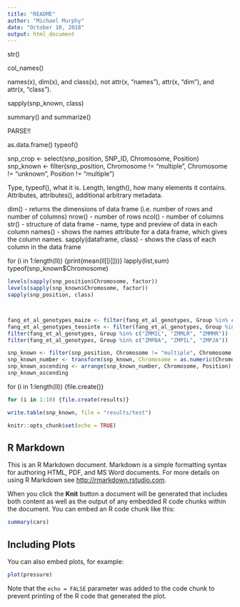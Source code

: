 ```yaml
---
title: "README"
author: "Michael Murphy"
date: "October 10, 2018"
output: html_document
---
```


str()

col_names()

names(x), dim(x), and class(x), not attr(x, "names"), attr(x, "dim"), and attr(x, "class").

sapply(snp_known, class)

summary() and summarize()

PARSE!!

as.data.frame()
typeof()

snp_crop <- select(snp_position, SNP_ID, Chromosome, Position)
snp_known <- filter(snp_position, Chromosome != "multiple", Chromosome != "unknown", Position != "multiple")


Type, typeof(), what it is.
Length, length(), how many elements it contains.
Attributes, attributes(), additional arbitrary metadata.


dim() - returns the dimensions of data frame (i.e. number of rows and number of columns)
nrow() - number of rows
ncol() - number of columns
str() - structure of data frame - name, type and preview of data in each column
names() - shows the names attribute for a data frame, which gives the column names.
sapply(dataframe, class) - shows the class of each column in the data frame

for (i in 1:length(ll)) {print(mean(ll[[i]]))}
lapply(list,sum)
typeof(snp_known$Chromosome)

```r


levels(sapply(snp_position$Chromosome, factor))
levels(sapply(snp_known$Chromosome, factor))
sapply(snp_position, class)




```

```r
fang_et_al_genotypes_maize <- filter(fang_et_al_genotypes, Group %in% c("ZMMIL", "ZMMLR", "ZMMMR"))
fang_et_al_genotypes_teosinte <- filter(fang_et_al_genotypes, Group %in% c("ZMPBA", "ZMPIL", "ZMPJA"))
filter(fang_et_al_genotypes, Group %in% c("ZMMIL", "ZMMLR", "ZMMMR"))
filter(fang_et_al_genotypes, Group %in% c("ZMPBA", "ZMPIL", "ZMPJA"))
```


```r
snp_known <- filter(snp_position, Chromosome != "multiple", Chromosome != "unknown", Position != "multiple")
snp_known_number <- transform(snp_known, Chromosome = as.numeric(Chromosome), Position = as.numeric(Position))
snp_known_ascending <- arrange(snp_known_number, Chromosome, Position)
snp_known_ascending
```


for (i in 1:length(ll)) {file.create()}

```r
for (i in 1:10) {file.create(results)}
```


```r
write.table(snp_known, file = "results/test")
```


```r
knitr::opts_chunk$set(echo = TRUE)
```

## R Markdown

This is an R Markdown document. Markdown is a simple formatting syntax for authoring HTML, PDF, and MS Word documents. For more details on using R Markdown see <http://rmarkdown.rstudio.com>.

When you click the **Knit** button a document will be generated that includes both content as well as the output of any embedded R code chunks within the document. You can embed an R code chunk like this:

```r
summary(cars)
```

## Including Plots

You can also embed plots, for example:

```r
plot(pressure)
```

Note that the `echo = FALSE` parameter was added to the code chunk to prevent printing of the R code that generated the plot.
